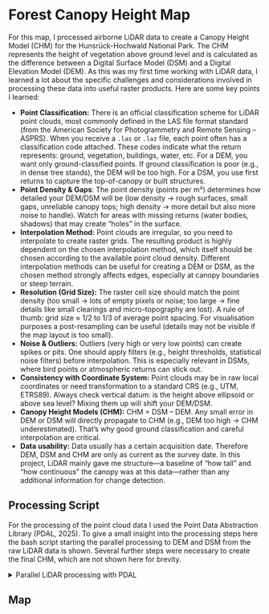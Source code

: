 
# Forest Canopy Height Map

For this map, I processed airborne LiDAR data to create a Canopy Height Model (CHM) for the Hunsrück-Hochwald National Park. The CHM represents the height of vegetation above ground level and is calculated as the difference between a Digital Surface Model (DSM) and a Digital Elevation Model (DEM). As this was my first time working with LiDAR data, I learned a lot about the specific challenges and considerations involved in processing these data into useful raster products. Here are some key points I learned:

- **Point Classification:** There is an official classification scheme for LiDAR point clouds, most commonly defined in the LAS file format standard (from the American Society for Photogrammetry and Remote Sensing – ASPRS). When you receive a `.las` or `.laz` file, each point often has a classification code attached. These codes indicate what the return represents: ground, vegetation, buildings, water, etc. For a DEM, you want only ground-classified points. If ground classification is poor (e.g., in dense tree stands), the DEM will be too high. For a DSM, you use first returns to capture the top-of-canopy or built structures.
- **Point Density & Gaps**: The point density (points per m²) determines how detailed your DEM/DSM will be (low density → rough surfaces, small gaps, unreliable canopy tops; high density → more detail but also more noise to handle). Watch for areas with missing returns (water bodies, shadows) that may create “holes” in the surface.
- **Interpolation Method:** Point clouds are irregular, so you need to interpolate to create raster grids. The resulting product is highly dependent on the chosen interpolation method, which itself should be chosen according to the available point cloud density. Different interpolation methods can be useful for creating a DEM or DSM, as the chosen method strongly affects edges, especially at canopy boundaries or steep terrain.
- **Resolution (Grid Size):** The raster cell size should match the point density (too small → lots of empty pixels or noise; too large → fine details like small clearings and micro-topography are lost).  A rule of thumb: grid size ≈ 1/2 to 1/3 of average point spacing. For visualisation purposes a post-resampling can be useful (details may not be visible if the map layout is too small).
- **Noise & Outliers:** Outliers (very high or very low points) can create spikes or pits. One should apply filters (e.g., height thresholds, statistical noise filters) before interpolation. This is especially relevant in DSMs, where bird points or atmospheric returns can stick out.
- **Consistency with Coordinate System:** Point clouds may be in raw local coordinates or need transformation to a standard CRS (e.g., UTM, ETRS89). Always check vertical datum: is the height above ellipsoid or above sea level? Mixing them up will shift your DEM/DSM.
- **Canopy Height Models (CHM):**  CHM = DSM – DEM.  Any small error in DEM or DSM will directly propagate to CHM (e.g., DEM too high → CHM underestimated). That’s why good ground classification and careful interpolation are critical.
- **Data usability:** Data usually has a certain acquisition date. Therefore DEM, DSM and CHM are only as current as the survey date. In this project, LiDAR mainly gave me structure—a baseline of “how tall” and “how continuous” the canopy was at this data—rather than any additional information for change detection.

## Processing Script

For the processing of the point cloud data I used the Point Data Abstraction Library (PDAL, 2025). To give a small insight into the processing steps here the bash script starting the parallel processing to DEM and DSM from the raw LiDAR data is shown. Several further steps were necessary to create the final CHM, which are not shown here for brevity.

<details>
  <summary>Parallel LiDAR processing with PDAL</summary>
  <br/>
  <Tabs items={[`process_lidar.sh`, `dem_pipeline.json`, `dsm_pipeline.json`]}>
    <Tabs.Tab>
      ```bash filename="process_lidar.sh"
      #!/bin/bash

      ###############################################################################
      # Parallel LiDAR Processing Script with Progress Bar
      # - Generates DEM and DSM from LAZ files using PDAL
      # - Parallel execution with live progress bar
      # - Skips already processed files
      ###############################################################################

      INPUT_DIR="laz"
      DEM_DIR="dem"
      DSM_DIR="dsm"
      PIPELINE_DIR="pipelines"
      TEMP_DIR="tmp_progress"

      mkdir -p "$DTM_DIR" "$DSM_DIR" "$TEMP_DIR"

      # Filter only unprocessed files
      FILES=()
      for file in "$INPUT_DIR"/*.laz; do
          name=$(basename "$file" .laz)
          DEM_OUT="$DEM_DIR/${name}_dtm.tif"
          DSM_OUT="$DSM_DIR/${name}_dsm.tif"
          if [[ ! -f "$DEM_OUT" || ! -f "$DSM_OUT" ]]; then
              FILES+=("$file")
          fi
      done

      TOTAL=${#FILES[@]}
      COUNT_FILE="$TEMP_DIR/progress.count"
      echo 0 > "$COUNT_FILE"

      # Function to draw progress bar
      draw_progress_bar() {
          while true; do
              count=$(<"$COUNT_FILE")
              [[ "$count" -ge "$TOTAL" ]] && break

              percent=$((count * 100 / TOTAL))
              width=40
              filled=$((count * width / TOTAL))
              empty=$((width - filled))
              bar=$(printf "%${filled}s" | tr ' ' '#')
              bar+=$(printf "%${empty}s" | tr ' ' '-')
              printf "\rProgress: [%s] %3d%% (%d/%d files)" "$bar" "$percent" "$count" "$TOTAL"
              sleep 0.5
          done
          printf "\rProgress: [########################################] 100%% (%d/%d files)\n" "$TOTAL" "$TOTAL"
      }

      # Processing function for parallel
      process_file() {
          file="$1"
          name=$(basename "$file" .laz)

          DEM_OUT="$DEM_DIR/${name}_dtm.tif"
          DSM_OUT="$DSM_DIR/${name}_dsm.tif"

          # Skip if outputs already exist (extra safety)
          [[ -f "$DTM_OUT" && -f "$DSM_OUT" ]] && exit 0

          DEM_PIPE=$(mktemp)
          DSM_PIPE=$(mktemp)

          sed "s|INPUT_LAZ|$file|; s|OUTPUT_DTM|$DTM_OUT|" "$PIPELINE_DIR/dem_pipeline.json" > "$DEM_PIPE"
          sed "s|INPUT_LAZ|$file|; s|OUTPUT_DSM|$DSM_OUT|" "$PIPELINE_DIR/dsm_pipeline.json" > "$DSM_PIPE"

          pdal pipeline "$DTM_PIPE" > /dev/null 2>&1
          pdal pipeline "$DSM_PIPE" > /dev/null 2>&1

          rm "$DEM_PIPE" "$DSM_PIPE"

          # Atomically increment progress counter
          {
              flock -n 9
              count=$(<"$COUNT_FILE")
              echo $((count + 1)) > "$COUNT_FILE"
          } 9>"$COUNT_FILE.lock"
      }

      export -f process_file
      export PIPELINE_DIR DEM_DIR DSM_DIR COUNT_FILE

      # Start progress bar
      draw_progress_bar &
      PBAR_PID=$!

      # Run parallel jobs
      if [[ $TOTAL -gt 0 ]]; then
          parallel --jobs "$(nproc)" process_file ::: "${FILES[@]}"
      else
          echo "✅ All files already processed. Skipping pipeline."
      fi

      # Wait for progress bar to complete
      wait $PBAR_PID

      # Cleanup
      rm -rf "$TEMP_DIR"

      echo "✅ Processing complete."
      ```
    </Tabs.Tab>
    <Tabs.Tab>
      ```json filename="dem_pipeline.json"
      {
        "pipeline": [
          "INPUT_LAZ",
          {
            "type": "filters.range",
            "limits": "Classification[2:2]"
          },
          {
            "type": "writers.gdal",
            "filename": "OUTPUT_DEM",
            "resolution": 1.0,
            "radius": 5.0,
            "output_type": "mean"
          }
        ]
      }
      ```
    </Tabs.Tab>
    <Tabs.Tab>
      ```json filename="dsm_pipeline.json"
      {
        "pipeline": [
          "INPUT_LAZ",
          {
            "type": "filters.range",
            "limits": "ReturnNumber[1:1]"
          },
          {
            "type": "writers.gdal",
            "filename": "OUTPUT_DSM",
            "resolution": 1.0,
            "radius": 0.5,
            "output_type": "mean"
          }
        ]
      }
      ```
     </Tabs.Tab>
  </Tabs>

</details>

## Map

<FullScreenPDFViewer src="/forest-rs-portfolio/portfolio/02_docs_maps/01_chm/s6ffschu_task03_forest_canopy_height_map.pdf"/>